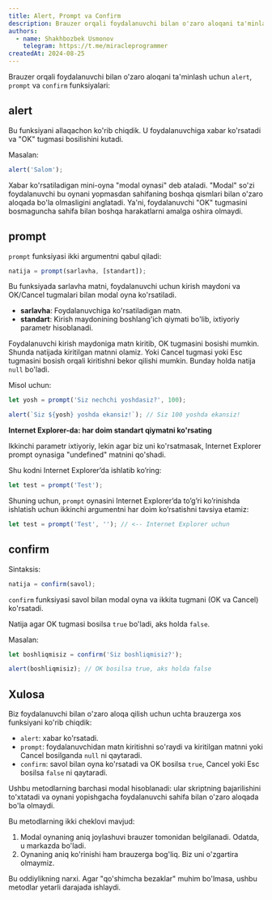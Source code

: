 ```yaml
---
title: Alert, Prompt va Confirm
description: Brauzer orqali foydalanuvchi bilan o'zaro aloqani ta'minlash uchun `alert`, `prompt` va `confirm` funksiyalari.
authors:
  - name: Shakhbozbek Usmonov
    telegram: https://t.me/miracleprogrammer
createdAt: 2024-08-25
---
```


Brauzer orqali foydalanuvchi bilan o'zaro aloqani ta'minlash uchun `alert`, `prompt` va `confirm` funksiyalari:

## alert

Bu funksiyani allaqachon ko'rib chiqdik. U foydalanuvchiga xabar ko'rsatadi va "OK" tugmasi bosilishini kutadi.

Masalan:

```javascript
alert('Salom');
```

Xabar ko'rsatiladigan mini-oyna "modal oynasi" deb ataladi. "Modal" so'zi foydalanuvchi bu oynani yopmasdan sahifaning boshqa qismlari bilan o'zaro aloqada bo'la olmasligini anglatadi. Ya'ni, foydalanuvchi "OK" tugmasini bosmaguncha sahifa bilan boshqa harakatlarni amalga oshira olmaydi.

## prompt

`prompt` funksiyasi ikki argumentni qabul qiladi:

```javascript
natija = prompt(sarlavha, [standart]);
```

Bu funksiyada sarlavha matni, foydalanuvchi uchun kirish maydoni va OK/Cancel tugmalari bilan modal oyna ko'rsatiladi.

- **sarlavha**: Foydalanuvchiga ko'rsatiladigan matn.
- **standart**: Kirish maydonining boshlang'ich qiymati bo'lib, ixtiyoriy parametr hisoblanadi.

Foydalanuvchi kirish maydoniga matn kiritib, OK tugmasini bosishi mumkin. Shunda natijada kiritilgan matnni olamiz. Yoki Cancel tugmasi yoki Esc tugmasini bosish orqali kiritishni bekor qilishi mumkin. Bunday holda natija `null` bo'ladi.

Misol uchun:

```javascript
let yosh = prompt('Siz nechchi yoshdasiz?', 100);

alert(`Siz ${yosh} yoshda ekansiz!`); // Siz 100 yoshda ekansiz!
```

**Internet Explorer-da: har doim standart qiymatni ko'rsating**

Ikkinchi parametr ixtiyoriy, lekin agar biz uni ko'rsatmasak, Internet Explorer prompt oynasiga "undefined" matnini qo'shadi.

Shu kodni Internet Explorer’da ishlatib ko’ring:

```javascript
let test = prompt('Test');
```

Shuning uchun, `prompt` oynasini Internet Explorer’da to’g’ri ko’rinishda ishlatish uchun ikkinchi argumentni har doim ko’rsatishni tavsiya etamiz:

```javascript
let test = prompt('Test', ''); // <-- Internet Explorer uchun
```

## confirm

Sintaksis:

```javascript
natija = confirm(savol);
```

`confirm` funksiyasi savol bilan modal oyna va ikkita tugmani (OK va Cancel) ko'rsatadi.

Natija agar OK tugmasi bosilsa `true` bo'ladi, aks holda `false`.

Masalan:

```javascript
let boshliqmisiz = confirm('Siz boshliqmisiz?');

alert(boshliqmisiz); // OK bosilsa true, aks holda false
```

## Xulosa

Biz foydalanuvchi bilan o'zaro aloqa qilish uchun uchta brauzerga xos funksiyani ko'rib chiqdik:

- `alert`: xabar ko'rsatadi.
- `prompt`: foydalanuvchidan matn kiritishni so'raydi va kiritilgan matnni yoki Cancel bosilganda `null` ni qaytaradi.
- `confirm`: savol bilan oyna ko'rsatadi va OK bosilsa `true`, Cancel yoki Esc bosilsa `false` ni qaytaradi.

Ushbu metodlarning barchasi modal hisoblanadi: ular skriptning bajarilishini to'xtatadi va oynani yopishgacha foydalanuvchi sahifa bilan o'zaro aloqada bo'la olmaydi.

Bu metodlarning ikki cheklovi mavjud:

1. Modal oynaning aniq joylashuvi brauzer tomonidan belgilanadi. Odatda, u markazda bo'ladi.
2. Oynaning aniq ko'rinishi ham brauzerga bog'liq. Biz uni o'zgartira olmaymiz.

Bu oddiylikning narxi. Agar "qo'shimcha bezaklar" muhim bo'lmasa, ushbu metodlar yetarli darajada ishlaydi.
